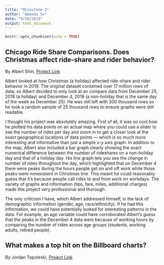 ```yaml
---
title: "Milestone 2"
author: "Amanda Su"
date: "9/19/2019"
output: html_document
---
```


```r
knitr::opts_chunk$set(echo = TRUE)
```

## Chicago Ride Share Comparisons. Does Christmas affect ride-share and rider behavior?

By Albert Shin, [Project Link](https://treblashin.shinyapps.io/chicago-rides/)

Albert looked at how Christmas (a holiday) affected ride-share and rider behavior in 2018. The original dataset contained over 17 million rows of data, so Albert decided to only look at an compare data from December 25, 2018 (a holiday) and December 4, 2018 (a non-holiday that is the same day of the week as December 25). He was still left with 300 thousand rows so he took a random sample of 25 thousand rows to ensure graphs were still readable. 

I thought his project was absolutely amazing. First of all, it was so cool how he plotted his data points on an actual map where you could use a slider to see the number of rides per day and zoom in to get a closer look at the exact geographical locations of data points — which is so much more interesting and informative than just a simple x-y axis graph. In addition to the map, Albert also included a bar graph clearly showing the exact numerical difference between the number of rideshares on a non-holiday day and that of a holiday day. His line graph lets you see the change in number of rides throughout the day, which highlighted that on December 4 there were peaks during the hours people get on and off work while those peaks were nonexistent in Christmas line. This meant he could reasonably guess that it's because people call rides to and from work on workdays. The variety of graphs and information (tips, fare, miles, additional charges) made this project very professional and thorough. 

The only criticism I have, which Albert addressed himself, is the lack of demographic information (gender, age, race/ethnicity). If he had this information, we could have potentially looked for interesting patterns in the data. For example, an age variable could have corroborated Albert's guess that the peaks in the December 4 data were because of working hours by comparing the number of rides across age groups (students, working adults, retired people). 

## What makes a top hit on the Billboard charts?

By Jordan Topoleski, [Project Link](https://jtopoleski.shinyapps.io/What-Makes-a-Hit-Song/)


